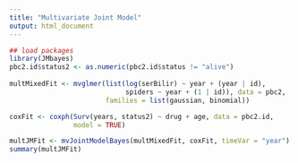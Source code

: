 ```yaml
---
title: "Multivariate Joint Model"
output: html_document
---
```



```r
## load packages
library(JMbayes)
pbc2.id$status2 <- as.numeric(pbc2.id$status != "alive")
    
multMixedFit <- mvglmer(list(log(serBilir) ~ year + (year | id),
                             spiders ~ year + (1 | id)), data = pbc2,
                        families = list(gaussian, binomial))

coxFit <- coxph(Surv(years, status2) ~ drug + age, data = pbc2.id,
                model = TRUE)

multJMFit <- mvJointModelBayes(multMixedFit, coxFit, timeVar = "year")
summary(multJMFit)
```
